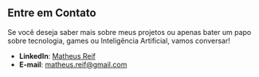 ## Entre em Contato

Se você deseja saber mais sobre meus projetos ou apenas bater um papo sobre tecnologia, games ou Inteligência Artificial, vamos conversar! 

- **LinkedIn**: [Matheus Reif](https://www.linkedin.com/in/matheus-reif-484baa11b)  
- **E-mail**: [matheus.reif@gmail.com](mailto:matheus.reif@gmail.com)
